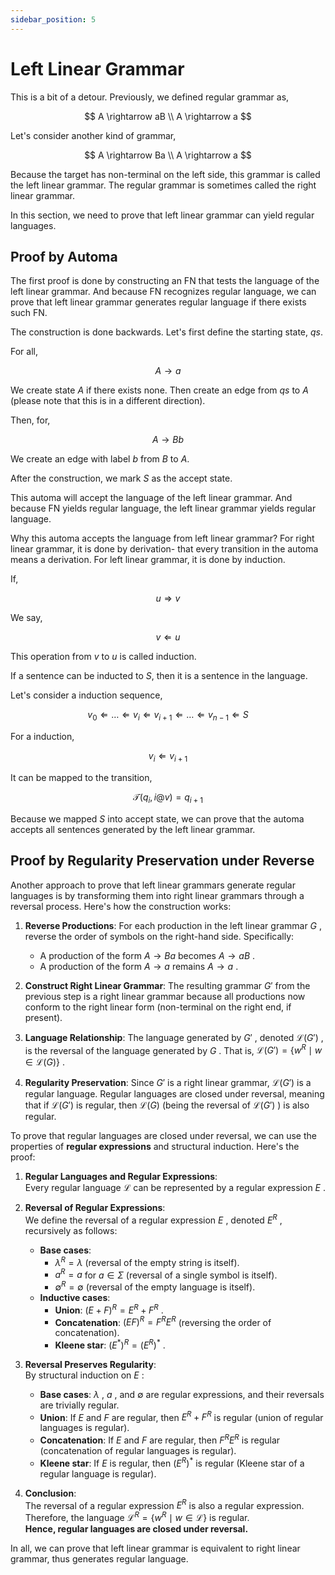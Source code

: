 ```yaml
---
sidebar_position: 5
---
```


# Left Linear Grammar

This is a bit of a detour. Previously, we defined regular grammar as,

$$
A \rightarrow aB \\
A \rightarrow a
$$

Let's consider another kind of grammar,

$$
A \rightarrow Ba \\
A \rightarrow a
$$

Because the target has non-terminal on the left side, this grammar is called the left linear grammar. The regular grammar is sometimes called the right linear grammar.

In this section, we need to prove that left linear grammar can yield regular languages.

## Proof by Automa

The first proof is done by constructing an FN that tests the language of the left linear grammar. And because FN recognizes regular language, we can prove that left linear grammar generates regular language if there exists such FN.

The construction is done backwards. Let's first define the starting state, $qs$.

For all,

$$
A \rightarrow a
$$

We create state $A$ if there exists none. Then create an edge from $qs$ to $A$ (please note that this is in a different direction).

Then, for,

$$
A \rightarrow Bb
$$

We create an edge with label $b$ from $B$ to $A$.

After the construction, we mark $S$ as the accept state.

This automa will accept the language of the left linear grammar. And because FN yields regular language, the left linear grammar yields regular language.

Why this automa accepts the language from left linear grammar? For right linear grammar, it is done by derivation- that every transition in the automa means a derivation. For left linear grammar, it is done by induction.

If,

$$
u \Rightarrow v
$$

We say,

$$
v \Leftarrow u
$$

This operation from $v$ to $u$ is called induction.

If a sentence can be inducted to $S$, then it is a sentence in the language.

Let's consider a induction sequence,

$$
v_0 \Leftarrow \ldots \Leftarrow v_i \Leftarrow v_{i + 1} \Leftarrow \ldots \Leftarrow v_{n-1} \Leftarrow S
$$

For a induction,

$$
v_i \Leftarrow v_{i + 1}
$$

It can be mapped to the transition,

$$
\mathcal{T}(q_i, i@v) = q_{i+1}
$$

Because we mapped $S$ into accept state, we can prove that the automa accepts all sentences generated by the left linear grammar.

## Proof by Regularity Preservation under Reverse

Another approach to prove that left linear grammars generate regular languages is by transforming them into right linear grammars through a reversal process. Here's how the construction works:

1. **Reverse Productions**: For each production in the left linear grammar $G$ , reverse the order of symbols on the right-hand side. Specifically:
   - A production of the form $A \rightarrow B a$  becomes $A \rightarrow a B$ .
   - A production of the form $A \rightarrow a$  remains $A \rightarrow a$ .

2. **Construct Right Linear Grammar**: The resulting grammar $G'$  from the previous step is a right linear grammar because all productions now conform to the right linear form (non-terminal on the right end, if present).

3. **Language Relationship**: The language generated by $G'$ , denoted $\mathcal{L}(G')$ , is the reversal of the language generated by $G$ . That is, $\mathcal{L}(G') = \{ w^R \mid w \in \mathcal{L}(G) \}$ .

4. **Regularity Preservation**: Since $G'$  is a right linear grammar, $\mathcal{L}(G')$  is a regular language. Regular languages are closed under reversal, meaning that if $\mathcal{L}(G')$  is regular, then $\mathcal{L}(G)$  (being the reversal of $\mathcal{L}(G')$ ) is also regular.

To prove that regular languages are closed under reversal, we can use the properties of **regular expressions** and structural induction. Here's the proof:

1. **Regular Languages and Regular Expressions**:  
   Every regular language $\mathcal{L}$ 
 can be represented by a regular expression $E$ 
.

2. **Reversal of Regular Expressions**:  
   We define the reversal of a regular expression $E$ 
, denoted $E^R$ 
, recursively as follows:
   - **Base cases**:
     - $\lambda^R = \lambda$ 
 (reversal of the empty string is itself).
     - $a^R = a$ 
 for $a \in \Sigma$ 
 (reversal of a single symbol is itself).
     - $\emptyset^R = \emptyset$ 
 (reversal of the empty language is itself).
   - **Inductive cases**:
     - **Union**: $(E + F)^R = E^R + F^R$ 
.
     - **Concatenation**: $(EF)^R = F^R E^R$ 
 (reversing the order of concatenation).
     - **Kleene star**: $(E^*)^R = (E^R)^*$ 
.

3. **Reversal Preserves Regularity**:  
   By structural induction on $E$ 
:
   - **Base cases**: $\lambda$ 
, $a$ 
, and $\emptyset$ 
 are regular expressions, and their reversals are trivially regular.
   - **Union**: If $E$ 
 and $F$ 
 are regular, then $E^R + F^R$ 
 is regular (union of regular languages is regular).
   - **Concatenation**: If $E$ 
 and $F$ 
 are regular, then $F^R E^R$ 
 is regular (concatenation of regular languages is regular).
   - **Kleene star**: If $E$ 
 is regular, then $(E^R)^*$ 
 is regular (Kleene star of a regular language is regular).

4. **Conclusion**:  
   The reversal of a regular expression $E^R$ 
 is also a regular expression. Therefore, the language $\mathcal{L}^R = \{ w^R \mid w \in \mathcal{L} \}$ 
 is regular.  
   **Hence, regular languages are closed under reversal.**

In all, we can prove that left linear grammar is equivalent to right linear grammar, thus generates regular language.
